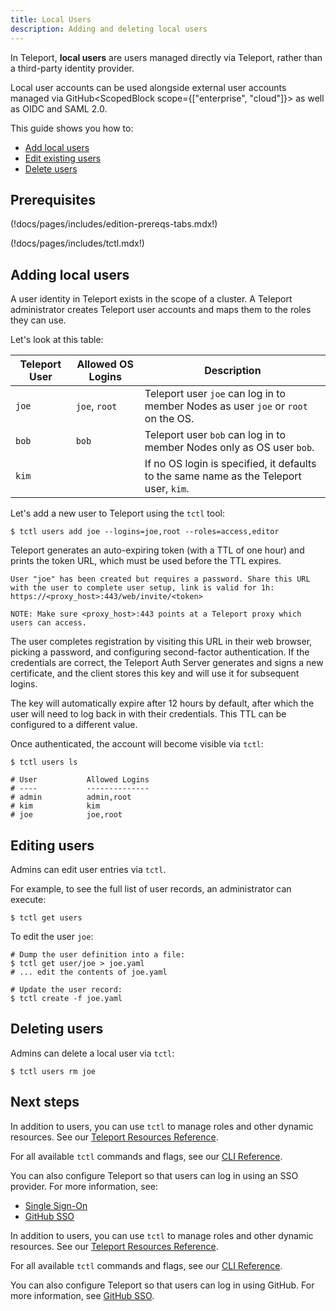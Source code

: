 ```yaml
---
title: Local Users
description: Adding and deleting local users
---
```


In Teleport, **local users** are users managed directly via Teleport, rather
than a third-party identity provider.

Local user accounts can be used alongside external user accounts managed via
GitHub<ScopedBlock scope={["enterprise", "cloud"]}> as well as OIDC and SAML
2.0</ScopedBlock>.

This guide shows you how to:

- [Add local users](./users.mdx#adding-local-users)
- [Edit existing users](./users.mdx#editing-users)
- [Delete users](./users.mdx#deleting-users)

## Prerequisites

(!docs/pages/includes/edition-prereqs-tabs.mdx!)

(!docs/pages/includes/tctl.mdx!)

## Adding local users

A user identity in Teleport exists in the scope of a cluster.
A Teleport administrator creates Teleport user accounts and maps them to the roles they can use.

Let's look at this table:

| Teleport User | Allowed OS Logins | Description |
| - | - | - |
| `joe` | `joe`, `root` | Teleport user `joe` can log in to member Nodes as user `joe` or `root` on the OS. |
| `bob` | `bob` | Teleport user `bob` can log in to member Nodes only as OS user `bob`. |
| `kim` | | If no OS login is specified, it defaults to the same name as the Teleport user, `kim`. |

Let's add a new user to Teleport using the `tctl` tool:

```code
$ tctl users add joe --logins=joe,root --roles=access,editor
```

Teleport generates an auto-expiring token (with a TTL of one hour) and prints
the token URL, which must be used before the TTL expires.

```code
User "joe" has been created but requires a password. Share this URL with the user to complete user setup, link is valid for 1h:
https://<proxy_host>:443/web/invite/<token>

NOTE: Make sure <proxy_host>:443 points at a Teleport proxy which users can access.
```

The user completes registration by visiting this URL in their web browser,
picking a password, and configuring second-factor authentication. If the
credentials are correct, the Teleport Auth Server generates and signs a new
certificate, and the client stores this key and will use it for subsequent
logins. 

The key will automatically expire after 12 hours by default, after which
the user will need to log back in with their credentials. This TTL can be
configured to a different value.

Once authenticated, the account will become visible via `tctl`:

```code
$ tctl users ls

# User           Allowed Logins
# ----           --------------
# admin          admin,root
# kim            kim
# joe            joe,root
```

## Editing users

Admins can edit user entries via `tctl`.

For example, to see the full list of user records, an administrator can execute:

```code
$ tctl get users
```

To edit the user `joe`:

```code
# Dump the user definition into a file:
$ tctl get user/joe > joe.yaml
# ... edit the contents of joe.yaml

# Update the user record:
$ tctl create -f joe.yaml
```

## Deleting users

Admins can delete a local user via `tctl`:

```code
$ tctl users rm joe
```

## Next steps

<Tabs>
<TabItem scope={["enterprise", "cloud"]} label="Commercial">

In addition to users, you can use `tctl` to manage roles and other dynamic
resources. See our [Teleport Resources Reference](../reference/resources.mdx).

For all available `tctl` commands and flags, see our [CLI Reference](../reference/cli.mdx#tctl).

You can also configure Teleport so that users can log in using an SSO provider.
For more information, see:

- [Single Sign-On](../../enterprise/sso.mdx)
- [GitHub SSO](./github-sso.mdx)

</TabItem>
<TabItem scope={["oss"]} label="Open Source">

In addition to users, you can use `tctl` to manage roles and other dynamic
resources. See our [Teleport Resources Reference](../reference/resources.mdx).

For all available `tctl` commands and flags, see our
[CLI Reference](../reference/cli.mdx#tctl).

You can also configure Teleport so that users can log in using GitHub. For more
information, see [GitHub SSO](./github-sso.mdx).

</TabItem>
</Tabs>
